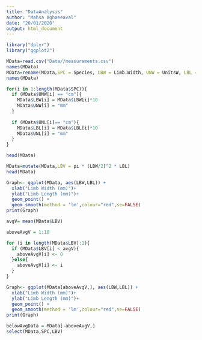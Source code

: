 ```yaml
---
title: "DataAnalysis"
author: "Mahsa Aghaeeaval"
date: "20/01/2020"
output: html_document
---
```


```r
library("dplyr")
library("ggplot2")
```

```r
MData=read.csv("Data//measurements.csv")
names(MData)
MData=rename(MData,SPC = Species, LBW = Limb.Width, UNW = UnitsW, LBL = Limb.Length, UNL = UnitsL)
names(MData)
```
```r

for(i in 1:length(MData$SPC)){
  if (MData$UNW[i] == "cm"){
    MData$LBW[i] = MData$LBW[i]*10
    MData$UNW[i] = "mm"
  }
  
  if (MData$UNL[i]== "cm"){
    MData$LBL[i] = MData$LBL[i]*10
    MData$UNL[i] = "mm"
  }
}

head(MData)
```
```r
MData=mutate(MData,LBV = pi * (LBW/2)^2 * LBL)
head(MData)
```

```r
Graph<- ggplot(MData, aes(LBW,LBL)) +
  xlab("Limb Width (mm)")+
  ylab("Limb Length (mm)")+
  geom_point() +
  geom_smooth(method = 'lm',colour="red",se=FALSE)
print(Graph)

```
```r
avgV= mean(MData$LBV)

aboveAvgV = 1:10

for (i in length(MData$LBV):1){
  if (MData$LBV[i] < avgV){
    aboveAvgV[i] <- 0
  }else{
    aboveAvgV[i] <- i
  }
}

Graph<- ggplot(MData[aboveAvgV,], aes(LBW,LBL)) +
  xlab("Limb Width (mm)")+
  ylab("Limb Length (mm)")+
  geom_point() +
  geom_smooth(method = 'lm',colour="red",se=FALSE)
print(Graph)

```

```r
belowAvgData = MData[-aboveAvgV,]
select(MData,SPC,LBV)
```

